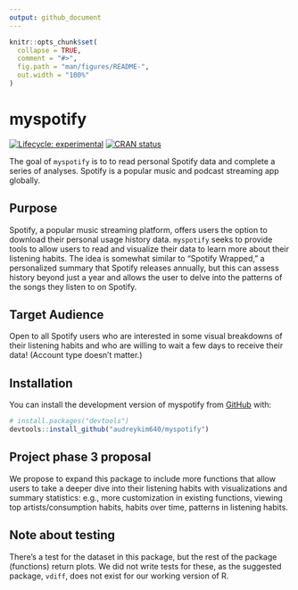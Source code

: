 ```yaml
---
output: github_document
---
```


<!-- README.md is generated from README.Rmd. Please edit that file -->

```r
knitr::opts_chunk$set(
  collapse = TRUE,
  comment = "#>",
  fig.path = "man/figures/README-",
  out.width = "100%"
)
```

# myspotify

<!-- badges: start -->
[![Lifecycle: experimental](https://img.shields.io/badge/lifecycle-experimental-orange.svg)](https://lifecycle.r-lib.org/articles/stages.html#experimental)
[![CRAN status](https://www.r-pkg.org/badges/version/myspotify)](https://CRAN.R-project.org/package=myspotify)
<!-- badges: end -->

The goal of `myspotify` is to to read personal Spotify data and complete a series of analyses. Spotify is a popular music and podcast streaming app globally.

## Purpose

Spotify, a popular music streaming platform, offers users the option to download their personal usage history data. `myspotify` seeks to provide tools to allow users to read and visualize their data to learn more about their listening habits. The idea is somewhat similar to "Spotify Wrapped," a personalized summary that Spotify releases annually, but this can assess history beyond just a year and allows the user to delve into the patterns of the songs they listen to on Spotify.

## Target Audience

Open to all Spotify users who are interested in some visual breakdowns of their listening habits and who are willing to wait a few days to receive their data! (Account type doesn't matter.)

## Installation

You can install the development version of myspotify from [GitHub](https://github.com/) with:

``` r
# install.packages("devtools")
devtools::install_github("audreykim640/myspotify")
```

## Project phase 3 proposal

We propose to expand this package to include more functions that allow users to take a deeper dive into their listening habits with visualizations and summary statistics: e.g., more customization in existing functions, viewing top artists/consumption habits, habits over time, patterns in listening habits. 

## Note about testing

There's a test for the dataset in this package, but the rest of the package (functions) return plots. We did not write tests for these, as the suggested package, `vdiff`, does not exist for our working version of R.
